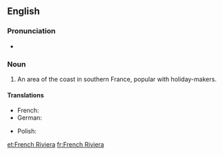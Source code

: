 ==English==
{{wikipedia}}

===Pronunciation===
* {{audio|en-us-french-riviera.ogg|Audio}}

===Noun===
{{en-noun|-|sg=[[French]] [[riviera|Riviera]]}}

# An area of the coast in southern France, popular with holiday-makers.

====Translations====
{{trans-top|French Riviera}}
*French: {{t+|fr|Côte d'Azur|f}}
* German: {{t+|de|Côte d'Azur|f}}
{{trans-mid}}
* Polish: {{t|pl|Lazurowe Wybrzeże|n}}
{{trans-bottom}}

[[et:French Riviera]]
[[fr:French Riviera]]